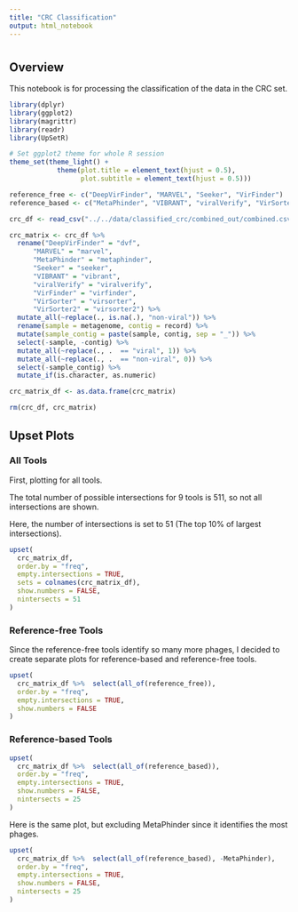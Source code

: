 ```yaml
---
title: "CRC Classification"
output: html_notebook
---
```


# {.tabset}

## Overview

This notebook is for processing the classification of the data in the CRC set.


```r
library(dplyr)
library(ggplot2)
library(magrittr)
library(readr)
library(UpSetR)

# Set ggplot2 theme for whole R session
theme_set(theme_light() +
            theme(plot.title = element_text(hjust = 0.5),
                  plot.subtitle = element_text(hjust = 0.5)))
```

```r
reference_free <- c("DeepVirFinder", "MARVEL", "Seeker", "VirFinder")
reference_based <- c("MetaPhinder", "VIBRANT", "viralVerify", "VirSorter", "VirSorter2")

crc_df <- read_csv("../../data/classified_crc/combined_out/combined.csv", show_col_types = FALSE)

crc_matrix <- crc_df %>% 
  rename("DeepVirFinder" = "dvf",
      "MARVEL" = "marvel",
      "MetaPhinder" = "metaphinder",
      "Seeker" = "seeker",
      "VIBRANT" = "vibrant",
      "viralVerify" = "viralverify",
      "VirFinder" = "virfinder",
      "VirSorter" = "virsorter",
      "VirSorter2" = "virsorter2") %>% 
  mutate_all(~replace(., is.na(.), "non-viral")) %>% 
  rename(sample = metagenome, contig = record) %>% 
  mutate(sample_contig = paste(sample, contig, sep = "_")) %>% 
  select(-sample, -contig) %>% 
  mutate_all(~replace(., .  == "viral", 1)) %>% 
  mutate_all(~replace(., .  == "non-viral", 0)) %>%
  select(-sample_contig) %>% 
  mutate_if(is.character, as.numeric)

crc_matrix_df <- as.data.frame(crc_matrix)

rm(crc_df, crc_matrix)
```

## Upset Plots

### All Tools

First, plotting for all tools.

The total number of possible intersections for 9 tools is 511, so not all intersections are shown.

Here, the number of intersections is set to 51 (The top 10% of largest intersections).

```r
upset(
  crc_matrix_df,
  order.by = "freq",
  empty.intersections = TRUE,
  sets = colnames(crc_matrix_df),
  show.numbers = FALSE,
  nintersects = 51
)
```

### Reference-free Tools

Since the reference-free tools identify so many more phages, I decided to create separate plots for reference-based and reference-free tools.


```r
upset(
  crc_matrix_df %>%  select(all_of(reference_free)),
  order.by = "freq",
  empty.intersections = TRUE,
  show.numbers = FALSE
)
```

### Reference-based Tools

```r
upset(
  crc_matrix_df %>%  select(all_of(reference_based)),
  order.by = "freq",
  empty.intersections = TRUE,
  show.numbers = FALSE,
  nintersects = 25
)
```

Here is the same plot, but excluding MetaPhinder since it identifies the most phages.

```r
upset(
  crc_matrix_df %>%  select(all_of(reference_based), -MetaPhinder),
  order.by = "freq",
  empty.intersections = TRUE,
  show.numbers = FALSE,
  nintersects = 25
)

```
